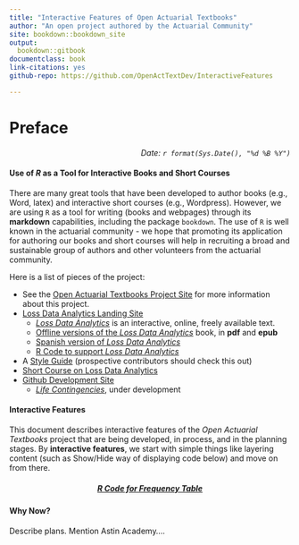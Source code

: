 ```yaml
--- 
title: "Interactive Features of Open Actuarial Textbooks"
author: "An open project authored by the Actuarial Community"
site: bookdown::bookdown_site
output:
  bookdown::gitbook
documentclass: book
link-citations: yes
github-repo: https://github.com/OpenActTextDev/InteractiveFeatures

---
```


# Preface {-}

<p style="text-align:right;">
*Date: `r format(Sys.Date(), "%d %B %Y")`*</p>


#### Use of *R* as a Tool for Interactive Books and Short Courses {-}

There are many great tools that have been developed to author books (e.g., Word, latex) and interactive short courses (e.g., Wordpress). However, we are using `R` as a tool for writing (books and webpages) through its **markdown** capabilities, including the package `bookdown`. The use of `R` is well known in the actuarial community - we hope that promoting its application for authoring our books and short courses will help in recruiting a broad and sustainable group of authors and other volunteers from the actuarial community.

 Here is a list of pieces of the project:

*  See the [Open Actuarial Textbooks Project Site](https://sites.google.com/a/wisc.edu/loss-data-analytics/) for more information about this project.
*  [Loss Data Analytics Landing Site](https://openacttexts.github.io/)
   *  [*Loss Data Analytics*](https://openacttexts.github.io/Loss-Data-Analytics/index.html) is an interactive, online, freely available text.
   *  [Offline versions of the *Loss Data Analytics*](https://ewfrees.github.io/Loss-Data-Analytics/DownloadOffline.html) book, in **pdf** and **epub**
   *  [Spanish version of *Loss Data Analytics*](https://openacttexts.github.io/LDASpanish/)
   *  [R Code to support *Loss Data Analytics*](https://openacttexts.github.io/LDARcode)
*  A [Style Guide](https://OpenActTexts.github.io/StyleGuideLDA/index.html) (prospective contributors should check this out)
*  [Short Course on Loss Data Analytics](https://openacttexts.github.io/LDACourse1/)
*  [Github Development Site](https://github.com/OpenActTextDev)
   *  [*Life Contingencies*](https://openacttextdev.github.io/LifeCon/), under development

#### Interactive Features {-}

This document describes interactive features of the *Open Actuarial Textbooks* project that are being developed, in process, and in the planning stages. By **interactive features**, we start with simple things like layering content (such as Show/Hide way of displaying code below) and move on from there.


<h5 style="text-align: center;"><a id="display.T:Frequency.1Intro" href="javascript:togglecode
('display.T:Frequency.2Intro','display.T:Frequency.1Intro');"><i><strong>R Code for Frequency Table</strong></i></a> </h5>
<div id="display.T:Frequency.2Intro" style="display: none">

```
Insample <- read.csv("Insample.csv", header=T,  na.strings=c("."), stringsAsFactors=FALSE)
Insample2010 <- subset(Insample, Year==2010)
table(Insample2010$Freq)
```
</div>

#### Why Now? {-}

Describe plans. Mention Astin Academy....
  

